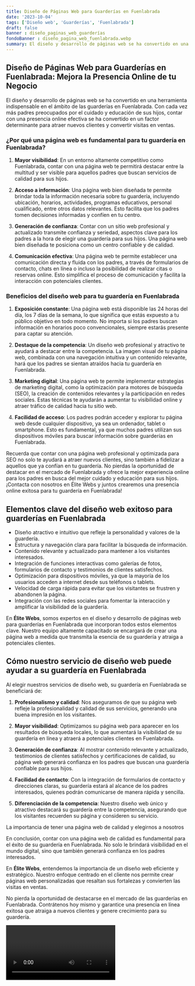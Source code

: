```yaml
---
title: Diseño de Páginas Web para Guarderías en Fuenlabrada
date: '2023-10-04'
tags: ['Diseño web', 'Guarderías', 'Fuenlabrada']
draft: false
banner : diseño_paginas_web_guarderías
fondoBanner : diseño_pagina_web_fuenlabrada.webp
summary: El diseño y desarrollo de páginas web se ha convertido en una herramienta indispensable en el ámbito de las guarderías en Fuenlabrada. Con cada vez más padres preocupados por el cuidado y educación de sus hijos, contar con una presencia online efectiva se ha convertido en un factor determinante para atraer nuevos clientes y convertir visitas en ventas.
---
```


## Diseño de Páginas Web para Guarderías en Fuenlabrada: Mejora la Presencia Online de tu Negocio

El diseño y desarrollo de páginas web se ha convertido en una herramienta indispensable en el ámbito de las guarderías en Fuenlabrada. Con cada vez más padres preocupados por el cuidado y educación de sus hijos, contar con una presencia online efectiva se ha convertido en un factor determinante para atraer nuevos clientes y convertir visitas en ventas.

### ¿Por qué una página web es fundamental para tu guardería en Fuenlabrada?

1. **Mayor visibilidad**: En un entorno altamente competitivo como Fuenlabrada, contar con una página web te permitirá destacar entre la multitud y ser visible para aquellos padres que buscan servicios de calidad para sus hijos.

2. **Acceso a información**: Una página web bien diseñada te permite brindar toda la información necesaria sobre tu guardería, incluyendo ubicación, horarios, actividades, programas educativos, personal cualificado, entre otros datos relevantes. Esto facilita que los padres tomen decisiones informadas y confíen en tu centro.

3. **Generación de confianza**: Contar con un sitio web profesional y actualizado transmite confianza y seriedad, aspectos clave para los padres a la hora de elegir una guardería para sus hijos. Una página web bien diseñada te posiciona como un centro confiable y de calidad.

4. **Comunicación efectiva**: Una página web te permite establecer una comunicación directa y fluida con los padres, a través de formularios de contacto, chats en línea o incluso la posibilidad de realizar citas o reservas online. Esto simplifica el proceso de comunicación y facilita la interacción con potenciales clientes.

### Beneficios del diseño web para tu guardería en Fuenlabrada

1. **Exposición constante**: Una página web está disponible las 24 horas del día, los 7 días de la semana, lo que significa que estás expuesto a tu público objetivo en todo momento. No importa si los padres buscan información en horarios poco convencionales, siempre estarás presente para captar su atención.

2. **Destaque de la competencia**: Un diseño web profesional y atractivo te ayudará a destacar entre la competencia. La imagen visual de tu página web, combinada con una navegación intuitiva y un contenido relevante, hará que los padres se sientan atraídos hacia tu guardería en Fuenlabrada.

3. **Marketing digital**: Una página web te permite implementar estrategias de marketing digital, como la optimización para motores de búsqueda (SEO), la creación de contenidos relevantes y la participación en redes sociales. Estas técnicas te ayudarán a aumentar tu visibilidad online y atraer tráfico de calidad hacia tu sitio web.

4. **Facilidad de acceso**: Los padres podrán acceder y explorar tu página web desde cualquier dispositivo, ya sea un ordenador, tablet o smartphone. Esto es fundamental, ya que muchos padres utilizan sus dispositivos móviles para buscar información sobre guarderías en Fuenlabrada.

Recuerda que contar con una página web profesional y optimizada para SEO no solo te ayudará a atraer nuevos clientes, sino también a fidelizar a aquellos que ya confían en tu guardería. No pierdas la oportunidad de destacar en el mercado de Fuenlabrada y ofrece la mejor experiencia online para los padres en busca del mejor cuidado y educación para sus hijos. ¡Contacta con nosotros en Élite Webs y juntos crearemos una presencia online exitosa para tu guardería en Fuenlabrada!

<GifSeo />

<Cta />

## Elementos clave del diseño web exitoso para guarderías en Fuenlabrada

- Diseño atractivo e intuitivo que refleje la personalidad y valores de la guardería.
- Estructura y navegación clara para facilitar la búsqueda de información.
- Contenido relevante y actualizado para mantener a los visitantes interesados.
- Integración de funciones interactivas como galerías de fotos, formularios de contacto y testimonios de clientes satisfechos.
- Optimización para dispositivos móviles, ya que la mayoría de los usuarios acceden a internet desde sus teléfonos o tablets.
- Velocidad de carga rápida para evitar que los visitantes se frustren y abandonen la página.
- Integración con las redes sociales para fomentar la interacción y amplificar la visibilidad de la guardería.

En **Élite Webs**, somos expertos en el diseño y desarrollo de páginas web para guarderías en Fuenlabrada que incorporan todos estos elementos clave. Nuestro equipo altamente capacitado se encargará de crear una página web a medida que transmita la esencia de su guardería y atraiga a potenciales clientes.

## Cómo nuestro servicio de diseño web puede ayudar a su guardería en Fuenlabrada

Al elegir nuestros servicios de diseño web, su guardería en Fuenlabrada se beneficiará de:

1. **Profesionalismo y calidad**: Nos aseguramos de que su página web refleje la profesionalidad y calidad de sus servicios, generando una buena impresión en los visitantes.

2. **Mayor visibilidad**: Optimizamos su página web para aparecer en los resultados de búsqueda locales, lo que aumentará la visibilidad de su guardería en línea y atraerá a potenciales clientes en Fuenlabrada.

3. **Generación de confianza**: Al mostrar contenido relevante y actualizado, testimonios de clientes satisfechos y certificaciones de calidad, su página web generará confianza en los padres que buscan una guardería confiable para sus hijos.

4. **Facilidad de contacto**: Con la integración de formularios de contacto y direcciones claras, su guardería estará al alcance de los padres interesados, quienes podrán comunicarse de manera rápida y sencilla.

5. **Diferenciación de la competencia**: Nuestro diseño web único y atractivo destacará su guardería entre la competencia, asegurando que los visitantes recuerden su página y consideren su servicio.

La importancia de tener una página web de calidad y elegirnos a nosotros

En conclusión, contar con una página web de calidad es fundamental para el éxito de su guardería en Fuenlabrada. No solo le brindará visibilidad en el mundo digital, sino que también generará confianza en los padres interesados.

En **Élite Webs**, entendemos la importancia de un diseño web eficiente y estratégico. Nuestro enfoque centrado en el cliente nos permite crear páginas web personalizadas que resaltan sus fortalezas y convierten las visitas en ventas.

No pierda la oportunidad de destacarse en el mercado de las guarderías en Fuenlabrada. Contrátenos hoy mismo y garantice una presencia en línea exitosa que atraiga a nuevos clientes y genere crecimiento para su guardería.

<Video />

<CtaBot job='Guarderías' city='Fuenlabrada'/>

<Gmaps query='Fuenlabrada+españa+maps' />